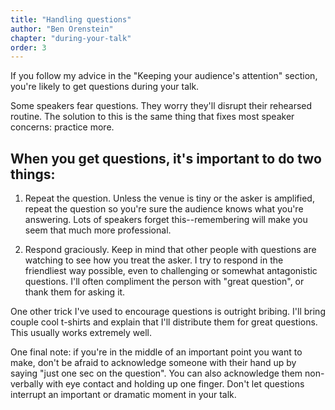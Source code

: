 ```yaml
---
title: "Handling questions"
author: "Ben Orenstein"
chapter: "during-your-talk"
order: 3
---
```


If you follow my advice in the "Keeping your audience's attention" section, you're likely to get questions during your talk.

Some speakers fear questions. They worry they'll disrupt their rehearsed routine. The solution to this is the same thing that fixes most speaker concerns: practice more.

## When you get questions, it's important to do two things:

1. Repeat the question. Unless the venue is tiny or the asker is amplified, repeat the question so you're sure the audience knows what you're answering. Lots of speakers forget this--remembering will make you seem that much more professional.

2. Respond graciously. Keep in mind that other people with questions are watching to see how you treat the asker. I try to respond in the friendliest way possible, even to challenging or somewhat antagonistic questions. I'll often compliment the person with "great question", or thank them for asking it.

One other trick I've used to encourage questions is outright bribing. I'll bring couple cool t-shirts and explain that I'll distribute them for great questions. This usually works extremely well.

One final note: if you're in the middle of an important point you want to make, don't be afraid to acknowledge someone with their hand up by saying "just one sec on the question". You can also acknowledge them non-verbally with eye contact and holding up one finger. Don't let questions interrupt an important or dramatic moment in your talk.
